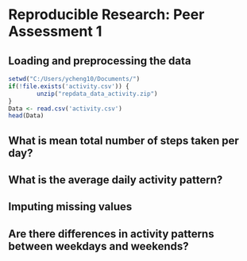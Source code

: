# Reproducible Research: Peer Assessment 1


## Loading and preprocessing the data 
```r
setwd("C:/Users/ycheng10/Documents/")
if(!file.exists('activity.csv')) {
        unzip("repdata_data_activity.zip")
}
Data <- read.csv('activity.csv')
head(Data)
```

## What is mean total number of steps taken per day?



## What is the average daily activity pattern?



## Imputing missing values



## Are there differences in activity patterns between weekdays and weekends?
